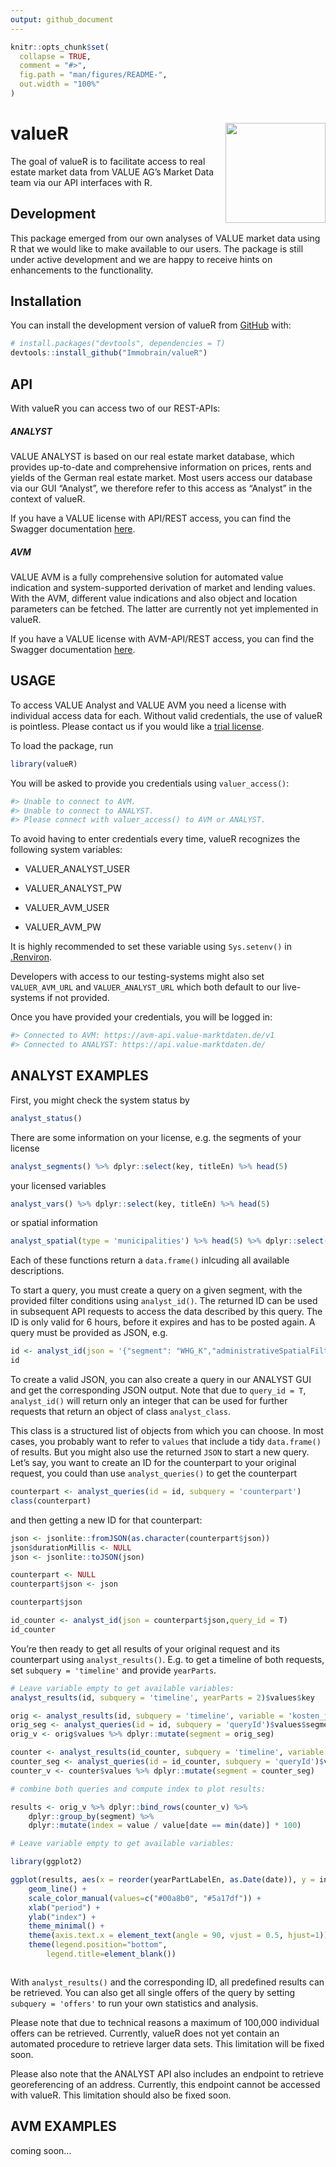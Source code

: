 ```yaml
---
output: github_document
---
```


<!-- README.md is generated from README.Rmd. Please edit that file -->

```r
knitr::opts_chunk$set(
  collapse = TRUE,
  comment = "#>",
  fig.path = "man/figures/README-",
  out.width = "100%"
)
```

# valueR <img src="inst/logo/hex.png" align="right" height="160"/>

The goal of valueR is to facilitate access to real estate market data from VALUE AG's Market Data team via our API interfaces with R.

## Development

This package emerged from our own analyses of VALUE market data using R that we would like to make available to our users. The package is still under active development and we are happy to receive hints on enhancements to the functionality.

## Installation

You can install the development version of valueR from [GitHub](https://github.com/) with:

``` r
# install.packages("devtools", dependencies = T)
devtools::install_github("Immobrain/valueR")
```

## API

With valueR you can access two of our REST-APIs:

##### **ANALYST**

VALUE ANALYST is based on our real estate market database, which provides up-to-date and comprehensive information on prices, rents and yields of the German real estate market. Most users access our database via our GUI "Analyst", we therefore refer to this access as "Analyst" in the context of valueR.

If you have a VALUE license with API/REST access, you can find the Swagger documentation [here](https://api.value-marktdaten.de/api-docs/).

##### **AVM**

VALUE AVM is a fully comprehensive solution for automated value indication and system-supported derivation of market and lending values. With the AVM, different value indications and also object and location parameters can be fetched. The latter are currently not yet implemented in valueR.

If you have a VALUE license with AVM-API/REST access, you can find the Swagger documentation [here](https://avm-api.value-marktdaten.de/v1/api-docs/).

## USAGE

To access VALUE Analyst and VALUE AVM you need a license with individual access data for each. Without valid credentials, the use of valueR is pointless. Please contact us if you would like a [trial license](https://www.value-marktdaten.de/en/contact/).

To load the package, run

```r
library(valueR)
```

You will be asked to provide you credentials using `valuer_access()`:

``` r
#> Unable to connect to AVM.
#> Unable to connect to ANALYST.
#> Please connect with valuer_access() to AVM or ANALYST.
```

To avoid having to enter credentials every time, valueR recognizes the following system variables:

-   VALUER_ANALYST_USER

-   VALUER_ANALYST_PW

-   VALUER_AVM_USER

-   VALUER_AVM_PW

It is highly recommended to set these variable using `Sys.setenv()` in [.Renviron](https://support.rstudio.com/hc/en-us/articles/360047157094-Managing-R-with-Rprofile-Renviron-Rprofile-site-Renviron-site-rsession-conf-and-repos-conf).

Developers with access to our testing-systems might also set `VALUER_AVM_URL` and `VALUER_ANALYST_URL` which both default to our live-systems if not provided.

Once you have provided your credentials, you will be logged in:

``` r
#> Connected to AVM: https://avm-api.value-marktdaten.de/v1
#> Connected to ANALYST: https://api.value-marktdaten.de/
```

## ANALYST EXAMPLES

First, you might check the system status by

```r
analyst_status()
```

There are some information on your license, e.g. the segments of your license

```r
analyst_segments() %>% dplyr::select(key, titleEn) %>% head(5)
```

your licensed variables

```r
analyst_vars() %>% dplyr::select(key, titleEn) %>% head(5)
```

or spatial information

```r
analyst_spatial(type = 'municipalities') %>% head(5) %>% dplyr::select(municipalityCode,municipality)
```

Each of these functions return a `data.frame()` inlcuding all available descriptions.

To start a query, you must create a query on a given segment, with the provided filter conditions using `analyst_id()`. The returned ID can be used in subsequent API requests to access the data described by this query. The ID is only valid for 6 hours, before it expires and has to be posted again. A query must be provided as JSON, e.g.

```r
id <- analyst_id(json = '{"segment": "WHG_K","administrativeSpatialFilter": {"postalCodes": [23558]}}',query_id = T)
id
```

To create a valid JSON, you can also create a query in our ANALYST GUI and get the corresponding JSON output.  Note that due to `query_id = T`, `analyst_id()` will return only an integer that can be used for further requests that return an object of class `analyst_class`. 

This class is a structured list of objects from which you can choose. In most cases, you probably want to refer to `values` that include a tidy `data.frame()` of results. But you might also use the returned `JSON` to start a new query. Let's say, you want to create an ID for the counterpart to your original request, you could than use `analyst_queries()` to get the counterpart

```r
counterpart <- analyst_queries(id = id, subquery = 'counterpart')
class(counterpart)

```

and then getting a new ID for that counterpart:

```r

json <- jsonlite::fromJSON(as.character(counterpart$json))
json$durationMillis <- NULL
json <- jsonlite::toJSON(json)

counterpart <- NULL
counterpart$json <- json

```

```r
counterpart$json

id_counter <- analyst_id(json = counterpart$json,query_id = T)
id_counter

```

You're then ready to get all results of your original request and its counterpart using `analyst_results()`. E.g. to get a timeline of both requests, set `subquery = 'timeline'` and provide `yearParts`.

```r

# Leave variable empty to get available variables:
analyst_results(id, subquery = 'timeline', yearParts = 2)$values$key

orig <- analyst_results(id, subquery = 'timeline', variable = 'kosten_je_flaeche', yearParts = 2) 
orig_seg <- analyst_queries(id = id, subquery = 'queryId')$values$segment # get segment of ID
orig_v <- orig$values %>% dplyr::mutate(segment = orig_seg)

counter <- analyst_results(id_counter, subquery = 'timeline', variable = 'kstn_miete_kalt_pqm', yearParts = 2)
counter_seg <- analyst_queries(id = id_counter, subquery = 'queryId')$values$segment # get segment of counter ID
counter_v <- counter$values %>% dplyr::mutate(segment = counter_seg)

# combine both queries and compute index to plot results:

results <- orig_v %>% dplyr::bind_rows(counter_v) %>% 
	dplyr::group_by(segment) %>% 
	dplyr::mutate(index = value / value[date == min(date)] * 100)


```

```r

# Leave variable empty to get available variables:

library(ggplot2)

ggplot(results, aes(x = reorder(yearPartLabelEn, as.Date(date)), y = index, group = segment, color = segment)) +
	geom_line() +
	scale_color_manual(values=c("#00a8b0", "#5a17df")) +
	xlab("period") +
	ylab("index") +
	theme_minimal() +
	theme(axis.text.x = element_text(angle = 90, vjust = 0.5, hjust=1)) +
	theme(legend.position="bottom",
        legend.title=element_blank())



```

With `analyst_results()` and the corresponding ID, all predefined results can be retrieved. You can also get all single offers of the query by setting `subquery = 'offers'` to run your own statistics and analysis.

Please note that due to technical reasons a maximum of 100,000 individual offers can be retrieved. Currently, valueR does not yet contain an automated procedure to retrieve larger data sets. This limitation will be fixed soon.

Please also note that the ANALYST API also includes an endpoint to retrieve georeferencing of an address. Currently, this endpoint cannot be accessed with valueR. This limitation should also be fixed soon.



## AVM EXAMPLES

coming soon...